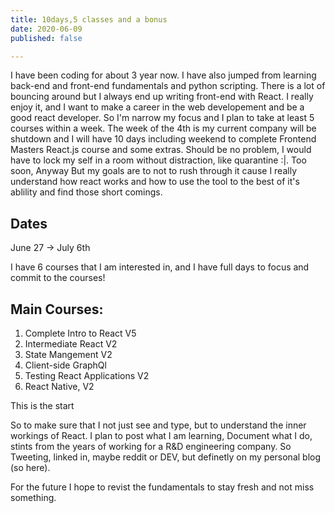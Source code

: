 ```yaml
---
title: 10days,5 classes and a bonus
date: 2020-06-09
published: false

---
```


I have been coding for about 3 year now. I have also jumped from learning back-end and front-end fundamentals and python scripting. There is a lot of bouncing around but I always end up writing front-end with React. I really enjoy it, and I want to make a career in the web developement and be a good react developer. So I'm narrow my focus and I plan to take at least 5 courses within a week. The week of the 4th is my current company will be shutdown and I will have 10 days including weekend to complete Frontend Masters React.js course and some extras. Should be no problem, I would have to lock my self in a room without distraction, like quarantine :|. Too soon, Anyway But my goals are to not to rush through it cause I really understand how react works and how to use the tool to the best of it's ablility and find those short comings. 

## Dates
June 27 -> July 6th

I have 6 courses that I am interested in, and I have full days to focus and commit to the courses!

## Main Courses:
1. Complete Intro to React V5
2. Intermediate React V2
3. State Mangement V2
4. Client-side GraphQl
5. Testing React Applications V2
6. React Native, V2

This is the start

So to make sure that I not just see and type, but to understand the inner workings of React. I plan to post what I am learning,  Document what I do, stints from the years of working for a R&D engineering company. So Tweeting, linked in, maybe reddit or DEV, but definetly on my personal blog (so here).

For the future I hope to revist the fundamentals to stay fresh and not miss something.
